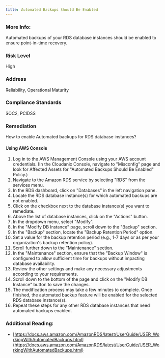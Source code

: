 ```yaml
---
title: Automated Backups Should Be Enabled
---
```


### More Info:

Automated backups of your RDS database instances should be enabled to ensure point-in-time recovery.

### Risk Level

High

### Address

Reliability, Operational Maturity

### Compliance Standards

SOC2, PCIDSS

### Remediation

How to enable Automated backups for RDS database instances?

#### Using AWS Console

1. Log in to the AWS Management Console using your AWS account credentials.
    (In the Cloudanix Console, navigate to "Misconfig" page and look for Affected Assets for "Automated Backups Should Be Enabled" Policy.)
2. Navigate to the Amazon RDS service by selecting "RDS" from the services menu.
3. In the RDS dashboard, click on "Databases" in the left navigation pane.
4. Locate the RDS database instance(s) for which automated backups are not enabled.
5. Click on the checkbox next to the database instance(s) you want to remediate.
6. Above the list of database instances, click on the "Actions" button.
7. In the dropdown menu, select "Modify".
8. In the "Modify DB Instance" page, scroll down to the "Backup" section.
9. In the "Backup" section, locate the "Backup Retention Period" option.
10. Set a value for the backup retention period (e.g., 1-7 days or as per your organization's backup retention policy).
11. Scroll further down to the "Maintenance" section.
12. In the "Maintenance" section, ensure that the "Backup Window" is configured to allow sufficient time for backups without impacting database availability.
13. Review the other settings and make any necessary adjustments according to your requirements.
14. Scroll down to the bottom of the page and click on the "Modify DB Instance" button to save the changes.
15. The modification process may take a few minutes to complete. Once finished, the automated backup feature will be enabled for the selected RDS database instance(s).
16. Repeat these steps for any other RDS database instances that need automated backups enabled.

### Additional Reading:

- [https://docs.aws.amazon.com/AmazonRDS/latest/UserGuide/USER_WorkingWithAutomatedBackups.html](https://docs.aws.amazon.com/AmazonRDS/latest/UserGuide/USER_WorkingWithAutomatedBackups.html)
